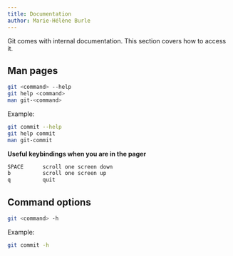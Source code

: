 ```yaml
---
title: Documentation
author: Marie-Hélène Burle
---
```


:::{.def}

Git comes with internal documentation. This section covers how to access it.

:::

## Man pages

```.bash
git <command> --help
git help <command>
man git-<command>
```

:::{.example}

Example:

:::

```.bash
git commit --help
git help commit
man git-commit
```

:::{.info}

**Useful keybindings when you are in the pager**

```.bash
SPACE      scroll one screen down
b          scroll one screen up
q          quit
```

:::

## Command options

```.bash
git <command> -h
```

:::{.example}

Example:

:::

```.bash
git commit -h
```
